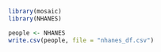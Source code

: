 ```r
library(mosaic)
library(NHANES)

people <- NHANES
write.csv(people, file = "nhanes_df.csv")
```